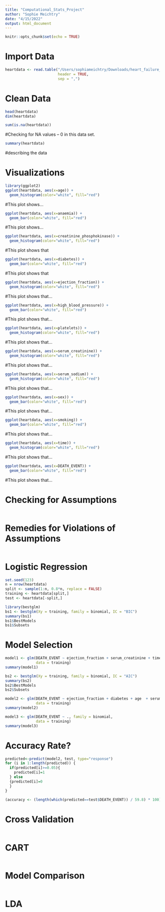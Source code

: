 ```yaml
---
title: "Computational_Stats_Project"
author: "Sophie Meichtry"
date: "4/15/2022"
output: html_document
---
```


```r
knitr::opts_chunk$set(echo = TRUE)
```

# Import Data

```r
heartdata <- read.table("/Users/sophiameichtry/Downloads/heart_failure_clinical_records_dataset.csv", 
                        header = TRUE,
                        sep = ",")
```

# Clean Data

```r
head(heartdata)
dim(heartdata)
```

```r
sum(is.na(heartdata))
```

#Checking for NA values -- 0 in this data set.

```r
summary(heartdata)
```

#describing the data

# Visualizations

```r
library(ggplot2)
ggplot(heartdata, aes(x=age)) +   
  geom_histogram(color="white", fill="red")
```

#This plot shows...

```r
ggplot(heartdata, aes(x=anaemia)) +   
  geom_bar(color="white", fill="red")
```

#This plot shows...

```r
ggplot(heartdata, aes(x=creatinine_phosphokinase)) +   
  geom_histogram(color="white", fill="red")
```

#This plot shows that

```r
ggplot(heartdata, aes(x=diabetes)) +   
  geom_bar(color="white", fill="red")
```

#This plot shows that

```r
ggplot(heartdata, aes(x=ejection_fraction)) +   
  geom_histogram(color="white", fill="red")
```

#This plot shows that...

```r
ggplot(heartdata, aes(x=high_blood_pressure)) +   
  geom_bar(color="white", fill="red")
```

#This plot shows that...

```r
ggplot(heartdata, aes(x=platelets)) +   
  geom_histogram(color="white", fill="red")
```

#This plot shows that...

```r
ggplot(heartdata, aes(x=serum_creatinine)) +   
  geom_histogram(color="white", fill="red")
```

#This plot shows that...

```r
ggplot(heartdata, aes(x=serum_sodium)) +   
  geom_histogram(color="white", fill="red")
```

#This plot shows that...

```r
ggplot(heartdata, aes(x=sex)) +   
  geom_bar(color="white", fill="red")
```

#This plot shows that...

```r
ggplot(heartdata, aes(x=smoking)) +   
  geom_bar(color="white", fill="red")
```

#This plot shows that...

```r
ggplot(heartdata, aes(x=time)) +   
  geom_histogram(color="white", fill="red")
```

#This plot shows that...

```r
ggplot(heartdata, aes(x=DEATH_EVENT)) +   
  geom_bar(color="white", fill="red")
```

#This plot shows that...

# Checking for Assumptions

```r

```

# Remedies for Violations of Assumptions

```r

```

# Logistic Regression

```r
set.seed(123)
n = nrow(heartdata)
split <- sample(1:n, 0.8*n, replace = FALSE)
training <- heartdata[split,]
test <- heartdata[-split,]
```

```r
library(bestglm)
bs1 <- bestglm(Xy = training, family = binomial, IC = "BIC")
summary(bs1)
bs1$BestModels
bs1$Subsets
```

# Model Selection

```r
model1 <- glm(DEATH_EVENT ~ ejection_fraction + serum_creatinine + time, family = binomial, 
              data = training)
summary(model1)
```

```r
bs2 <- bestglm(Xy = training, family = binomial, IC = "AIC")
summary(bs2)
bs2$BestModels
bs2$Subsets
```

```r
model2 <- glm(DEATH_EVENT ~ ejection_fraction + diabetes + age  + serum_creatinine + time, family = binomial, 
              data = training)
summary(model2)
```

```r
model3 <- glm(DEATH_EVENT ~ ., family = binomial, 
              data = training)
summary(model3)
```

# Accuracy Rate?

```r
predicted<-predict(model2, test, type="response")
for (i in 1:length(predicted)) {
  if(predicted[i]>=0.05){
    predicted[i]=1
  } else
  {predicted[i]=0
  }
}

(accuracy <- (length(which(predicted==test$DEATH_EVENT)) / 59.8) * 100)
```

# Cross Validation

```r

```

# CART

```r

```

# Model Comparison

```r

```

# LDA

```r

```

